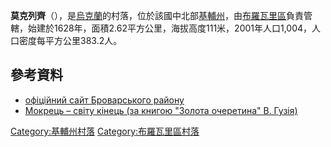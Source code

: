 {{coord|50|41|14|N|31|9|55|E|scale:30000|display=title}}

'''莫克列齊'''（{{lang-uk|Мокрець}}），是[[烏克蘭|烏克蘭]]的村落，位於該國中北部[[基輔州|基輔州]]，由[[布羅瓦里區|布羅瓦里區]]負責管轄，始建於1628年，面積2.62平方公里，海拔高度111米，2001年人口1,004，人口密度每平方公里383.2人。

==參考資料==
* [http://www.brovary-region.com.ua/html/main/map/mokrec.htm офіційний сайт Броварського району]{{dead link|date=2018年4月 |bot=InternetArchiveBot |fix-attempted=yes }}
* [http://donas.in.ua/vsyake/mokrets-svitu-kinets.html Мокрець – світу кінець (за книгою "Золота очеретина" В. Гузія)] {{Wayback|url=http://donas.in.ua/vsyake/mokrets-svitu-kinets.html |date=20201126033328 }}

{{DEFAULTSORT:Мокрець}}
[[Category:基輔州村落|Category:基輔州村落]]
[[Category:布羅瓦里區村落|Category:布羅瓦里區村落]]


{{Kiev-geo-stub}}